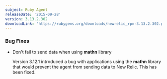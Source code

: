 ```yaml
---
subject: Ruby Agent
releaseDate: '2015-09-28'
version: 3.13.2.302
downloadLink: 'https://rubygems.org/downloads/newrelic_rpm-3.13.2.302.gem'
---
```


### Bug Fixes

* Don't fail to send data when using **mathn** library

  Version 3.12.1 introduced a bug with applications using the **mathn** library that would prevent the agent from sending data to New Relic. This has been fixed.
